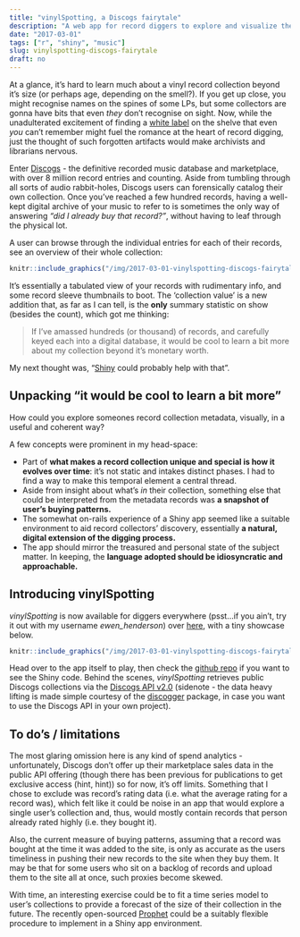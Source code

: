 ```yaml
---
title: "vinylSpotting, a Discogs fairytale"
description: "A web app for record diggers to explore and visualize their collections."
date: "2017-03-01"
tags: ["r", "shiny", "music"]
slug: vinylspotting-discogs-fairytale
draft: no
---
```


At a glance, it's hard to learn much about a vinyl record collection beyond it's size (or perhaps age, depending on the smell?). If you get up close, you might recognise names on the spines of some LPs, but some collectors are gonna have bits that even *they* don't recognise on sight. Now, while the unadulterated excitement of finding a [white label](https://en.wikipedia.org/wiki/White_label) on the shelve that even *you* can't remember might fuel the romance at the heart of record digging, just the thought of such forgotten artifacts would make archivists and librarians nervous. 

Enter [Discogs](http://www.discogs.com) - the definitive recorded music database and marketplace, with over 8 million record entries and counting. Aside from tumbling through all sorts of audio rabbit-holes, Discogs users can forensically catalog their own collection. Once you've reached a few hundred records, having a well-kept digital archive of your music to refer to is sometimes the only way of answering *"did I already buy that record?"*, without having to leaf through the physical lot.

A user can browse through the individual entries for each of their records, see an overview of their whole collection:

```r
knitr::include_graphics("/img/2017-03-01-vinylspotting-discogs-fairytale/discogs-collection-page.png")
```

It's essentially a tabulated view of your records with rudimentary info, and some record sleeve thumbnails to boot. The 'collection value' is a new addition that, as far as I can tell, is the **only** summary statistic on show (besides the count), which got me thinking:

> If I've amassed hundreds (or thousand) of records, and carefully keyed each into a digital database, it would be cool to learn a bit more about my collection beyond it's monetary worth.

My next thought was, "[Shiny](https://shiny.rstudio.com/) could probably help with that".

## Unpacking "it would be cool to learn a bit more"

How could you explore someones record collection metadata, visually, in a useful and coherent way?

A few concepts were prominent in my head-space:

* Part of **what makes a record collection unique and special is how it evolves over time**: it's not static and intakes distinct phases. I had to find a way to make this temporal element a central thread.
* Aside from insight about what's *in* their collection, something else that could be interpreted from the metadata records was **a snapshot of user's buying patterns.**
* The somewhat on-rails experience of a Shiny app seemed like a suitable environment to aid record collectors' discovery, essentially **a natural, digital extension of the digging process.**
* The app should mirror the treasured and personal state of the subject matter. In keeping, the **language adopted should be idiosyncratic and approachable.**

## Introducing vinylSpotting

*vinylSpotting* is now available for diggers everywhere (psst...if you ain't, try it out with my username *ewen_henderson*) over [here](https://apps.ewen.io/vinylspotting), with a tiny showcase below.

```r
knitr::include_graphics("/img/2017-03-01-vinylspotting-discogs-fairytale/vinyspotting-preview.gif")
```

Head over to the app itself to play, then check the [github repo](https://github.com/ewenme/vinylspotting) if you want to see the Shiny code. Behind the scenes, *vinylSpotting* retrieves public Discogs collections via the [Discogs API v2.0](https://www.discogs.com/developers/) (sidenote - the data heavy lifting is made simple courtesy of the [discogger](https://github.com/ewenme/discogger) package, in case you want to use the Discogs API in your own project).

## To do's / limitations

The most glaring omission here is any kind of spend analytics - unfortunately, Discogs don't offer up their marketplace sales data in the public API offering (though there has been previous for publications to get exclusive access (hint, hint)) so for now, it's off limits. Something that I chose to exclude was record's rating data (i.e. what the average rating for a record was), which felt like it could be noise in an app that would explore a single user's collection and, thus, would mostly contain records that person already rated highly (i.e. they bought it).

Also, the current measure of buying patterns, assuming that a record was bought at the time it was added to the site, is only as accurate as the users timeliness in pushing their new records to the site when they buy them. It may be that for some users who sit on a backlog of records and upload them to the site all at once, such proxies become skewed.

With time, an interesting exercise could be to fit a time series model to user's collections to provide a forecast of the size of their collection in the future. The recently open-sourced [Prophet](https://facebookincubator.github.io/prophet/) could be a suitably flexible procedure to implement in a Shiny app environment.
